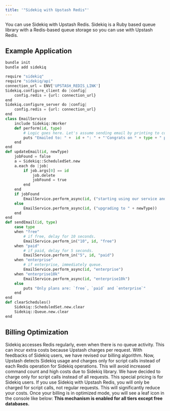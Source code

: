 ```yaml
---
title: '"Sidekiq with Upstash Redis"'
---
```

You can use Sidekiq with Upstash Redis. Sidekiq is a Ruby based queue library with a Redis-based queue storage so you can use with Upstash Redis.
## Example Application
```bash
bundle init
bundle add sidekiq
```
```python
require "sidekiq"
require "sidekiq/api"
connection_url = ENV['UPSTASH_REDIS_LINK']
Sidekiq.configure_client do |config|
    config.redis = {url: connection_url}
end
Sidekiq.configure_server do |config|
    config.redis = {url: connection_url}
end
class EmailService
    include Sidekiq::Worker
    def perform(id, type)
        # Logic goes here. Let's assume sending email by printing to console.
        puts "Emailed to: " +  id + ": " + "'Congrats on " + type + " plan.'"
    end
end
def updateEmail(id, newType)
    jobFound = false
    a = Sidekiq::ScheduledSet.new
    a.each do |job|
        if job.args[0] == id
            job.delete
            jobFound = true
        end
    end
    if jobFound
        EmailService.perform_async(id, ("starting using our service and upgrading it to " + newType))
    else
        EmailService.perform_async(id, ("upgrading to " + newType))
    end
end
def sendEmail(id, type)
    case type
    when "free"
        # if free, delay for 10 seconds.
        EmailService.perform_in("10", id, "free")
    when "paid"
        # if paid, delay for 5 seconds.
        EmailService.perform_in("5", id, "paid")
    when "enterprise"
        # if enterprise, immediately queue.
        EmailService.perform_async(id, "enterprise")
    when "enterprise10k"
        EmailService.perform_async(id, "enterprise10k")
    else
        puts "Only plans are: `free`, `paid` and `enterprise`"
    end
end
def clearSchedules()
    Sidekiq::ScheduledSet.new.clear
    Sidekiq::Queue.new.clear
end
```
## Billing Optimization
Sidekiq accesses Redis regularly, even when there is no queue activity. This can incur extra costs because Upstash charges per request. With feedbacks of Sidekiq users, we have revised our billing algorithm. Now, Upstash detects Sidekiq usage and charges only for script calls instead of each Redis operation for Sidekiq operations. This will avoid increased command count and high costs due to Sidekiq library.
We have decided to charge only for script calls instead of all requests. This special pricing is for Sidekiq users. If you use Sidekiq with Upstash Redis, you will only be charged for script calls, not regular requests. This will significantly reduce your costs.
Once your billing is in optimized mode, you will see a leaf icon in the console like below:
**This mechanism is enabled for all tiers except free databases.**